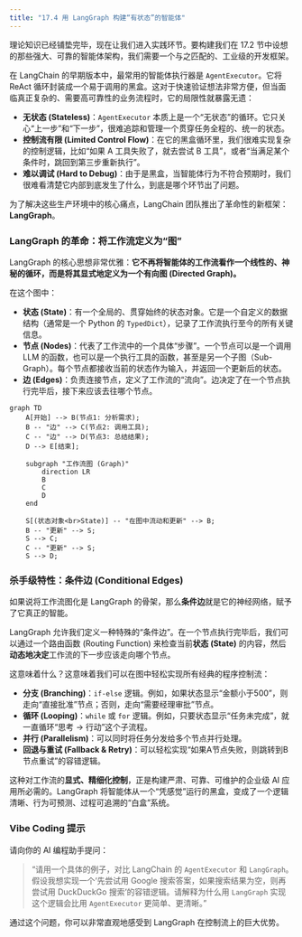 ```yaml
---
title: "17.4 用 LangGraph 构建“有状态”的智能体"
---
```


理论知识已经铺垫完毕，现在让我们进入实践环节。要构建我们在 17.2 节中设想的那些强大、可靠的智能体架构，我们需要一个与之匹配的、工业级的开发框架。

在 LangChain 的早期版本中，最常用的智能体执行器是 `AgentExecutor`。它将 ReAct 循环封装成一个易于调用的黑盒。这对于快速验证想法非常方便，但当面临真正复杂的、需要高可靠性的业务流程时，它的局限性就暴露无遗：

-   **无状态 (Stateless)**：`AgentExecutor` 本质上是一个“无状态”的循环。它只关心“上一步”和“下一步”，很难追踪和管理一个贯穿任务全程的、统一的状态。
-   **控制流有限 (Limited Control Flow)**：在它的黑盒循环里，我们很难实现复杂的控制逻辑，比如“如果 A 工具失败了，就去尝试 B 工具”，或者“当满足某个条件时，跳回到第三步重新执行”。
-   **难以调试 (Hard to Debug)**：由于是黑盒，当智能体行为不符合预期时，我们很难看清楚它内部到底发生了什么，到底是哪个环节出了问题。

为了解决这些生产环境中的核心痛点，LangChain 团队推出了革命性的新框架：**LangGraph**。

### LangGraph 的革命：将工作流定义为“图”

LangGraph 的核心思想非常优雅：**它不再将智能体的工作流看作一个线性的、神秘的循环，而是将其显式地定义为一个有向图 (Directed Graph)。**

在这个图中：

-   **状态 (State)**：有一个全局的、贯穿始终的状态对象。它是一个自定义的数据结构（通常是一个 Python 的 `TypedDict`），记录了工作流执行至今的所有关键信息。
-   **节点 (Nodes)**：代表了工作流中的一个具体“步骤”。一个节点可以是一个调用 LLM 的函数，也可以是一个执行工具的函数，甚至是另一个子图（Sub-Graph）。每个节点都接收当前的状态作为输入，并返回一个更新后的状态。
-   **边 (Edges)**：负责连接节点，定义了工作流的“流向”。边决定了在一个节点执行完毕后，接下来应该去往哪个节点。

```mermaid
graph TD
    A[开始] --> B(节点1: 分析需求);
    B -- "边" --> C(节点2: 调用工具);
    C -- "边" --> D(节点3: 总结结果);
    D --> E[结束];

    subgraph "工作流图 (Graph)"
        direction LR
        B
        C
        D
    end
    
    S[(状态对象<br>State)] -- "在图中流动和更新" --> B;
    B -- "更新" --> S;
    S --> C;
    C -- "更新" --> S;
    S --> D;
```

### 杀手级特性：条件边 (Conditional Edges)

如果说将工作流图化是 LangGraph 的骨架，那么**条件边**就是它的神经网络，赋予了它真正的智能。

LangGraph 允许我们定义一种特殊的“条件边”。在一个节点执行完毕后，我们可以通过一个路由函数 (Routing Function) 来检查当前**状态 (State)** 的内容，然后**动态地决定**工作流的下一步应该走向哪个节点。

这意味着什么？这意味着我们可以在图中轻松实现所有经典的程序控制流：

-   **分支 (Branching)**：`if-else` 逻辑。例如，如果状态显示“金额小于500”，则走向“直接批准”节点；否则，走向“需要经理审批”节点。
-   **循环 (Looping)**：`while` 或 `for` 逻辑。例如，只要状态显示“任务未完成”，就一直循环“思考 -> 行动”这个子流程。
-   **并行 (Parallelism)**：可以同时将任务分发给多个节点并行处理。
-   **回退与重试 (Fallback & Retry)**：可以轻松实现“如果A节点失败，则跳转到B节点重试”的容错逻辑。

这种对工作流的**显式、精细化控制**，正是构建严肃、可靠、可维护的企业级 AI 应用所必需的。LangGraph 将智能体从一个“凭感觉”运行的黑盒，变成了一个逻辑清晰、行为可预测、过程可追溯的“白盒”系统。

::: {.callout-tip}
### Vibe Coding 提示

请向你的 AI 编程助手提问：

> "请用一个具体的例子，对比 LangChain 的 `AgentExecutor` 和 `LangGraph`。假设我想实现一个‘先尝试用 Google 搜索答案，如果搜索结果为空，则再尝试用 DuckDuckGo 搜索’的容错逻辑。请解释为什么用 `LangGraph` 实现这个逻辑会比用 `AgentExecutor` 更简单、更清晰。"

通过这个问题，你可以非常直观地感受到 LangGraph 在控制流上的巨大优势。
:::


